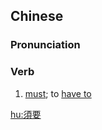 ==Chinese==
{{zh-forms|s=须要}}

===Pronunciation===
{{zh-pron
|m=xūyào
|c=seoi1 jiu3
|mn=qz,tw,xm:su-iàu/zz:si-iàu
|cat=v
}}

===Verb===
{{zh-verb}}

# [[must]]; to [[have to]]

[[hu:須要]]